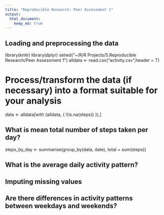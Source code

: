 ```yaml
---
title: "Reproducible Research: Peer Assessment 1"
output: 
  html_document:
    keep_md: true
---
```



## Loading and preprocessing the data
library(knitr)
library(dplyr)
setwd("~/R/R Projects/5.Reproducible Research/Peer Assessment 1")
alldata <- read.csv("activity.csv",header = T)

# Process/transform the data (if necessary) into a format suitable for your analysis
data <- alldata[with (alldata, {
    !(is.na(steps))
}),]

## What is mean total number of steps taken per day?
steps_by_day <- summarise(group_by(data, date), total = sum(steps))


## What is the average daily activity pattern?



## Imputing missing values


## Are there differences in activity patterns between weekdays and weekends?
